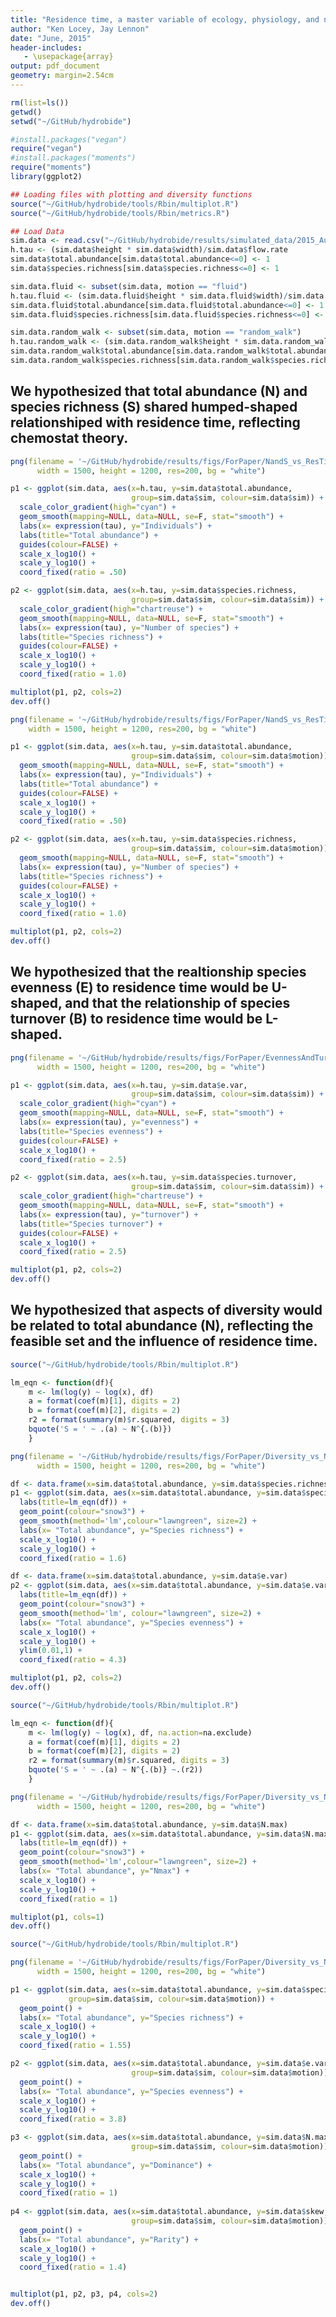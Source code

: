 ```yaml
---
title: "Residence time, a master variable of ecology, physiology, and natural selection"
author: "Ken Locey, Jay Lennon"
date: "June, 2015"
header-includes:
   - \usepackage{array}
output: pdf_document
geometry: margin=2.54cm
---
```



```r
rm(list=ls()) 
getwd() 
setwd("~/GitHub/hydrobide") 
```

```r
#install.packages("vegan") 
require("vegan") 
#install.packages("moments")
require("moments")
library(ggplot2)
```


```r
## Loading files with plotting and diversity functions
source("~/GitHub/hydrobide/tools/Rbin/multiplot.R")
source("~/GitHub/hydrobide/tools/Rbin/metrics.R")
```


```r
## Load Data
sim.data <- read.csv("~/GitHub/hydrobide/results/simulated_data/2015_August/29_Aug/SimData.csv")  
h.tau <- (sim.data$height * sim.data$width)/sim.data$flow.rate
sim.data$total.abundance[sim.data$total.abundance<=0] <- 1
sim.data$species.richness[sim.data$species.richness<=0] <- 1

sim.data.fluid <- subset(sim.data, motion == "fluid")
h.tau.fluid <- (sim.data.fluid$height * sim.data.fluid$width)/sim.data.fluid$flow.rate
sim.data.fluid$total.abundance[sim.data.fluid$total.abundance<=0] <- 1
sim.data.fluid$species.richness[sim.data.fluid$species.richness<=0] <- 1

sim.data.random_walk <- subset(sim.data, motion == "random_walk")
h.tau.random_walk <- (sim.data.random_walk$height * sim.data.random_walk$width)/sim.data.random_walk$flow.rate
sim.data.random_walk$total.abundance[sim.data.random_walk$total.abundance<=0] <- 1
sim.data.random_walk$species.richness[sim.data.random_walk$species.richness<=0] <- 1
```

## We hypothesized that total abundance (N) and species richness (S) shared humped-shaped relationshiped with residence time, reflecting chemostat theory.

```r
png(filename = '~/GitHub/hydrobide/results/figs/ForPaper/NandS_vs_ResTime.png',
      width = 1500, height = 1200, res=200, bg = "white")

p1 <- ggplot(sim.data, aes(x=h.tau, y=sim.data$total.abundance, 
                           group=sim.data$sim, colour=sim.data$sim)) +
  scale_color_gradient(high="cyan") +
  geom_smooth(mapping=NULL, data=NULL, se=F, stat="smooth") +
  labs(x= expression(tau), y="Individuals") +
  labs(title="Total abundance") +
  guides(colour=FALSE) + 
  scale_x_log10() +
  scale_y_log10() +
  coord_fixed(ratio = .50)

p2 <- ggplot(sim.data, aes(x=h.tau, y=sim.data$species.richness, 
                           group=sim.data$sim, colour=sim.data$sim)) +
  scale_color_gradient(high="chartreuse") +
  geom_smooth(mapping=NULL, data=NULL, se=F, stat="smooth") +
  labs(x= expression(tau), y="Number of species") +
  labs(title="Species richness") +
  guides(colour=FALSE) +
  scale_x_log10() +
  scale_y_log10() +
  coord_fixed(ratio = 1.0)

multiplot(p1, p2, cols=2)
dev.off()
```


```r
png(filename = '~/GitHub/hydrobide/results/figs/ForPaper/NandS_vs_ResTime_ByMotion.png',
    width = 1500, height = 1200, res=200, bg = "white")

p1 <- ggplot(sim.data, aes(x=h.tau, y=sim.data$total.abundance, 
                           group=sim.data$sim, colour=sim.data$motion)) +
  geom_smooth(mapping=NULL, data=NULL, se=F, stat="smooth") +
  labs(x= expression(tau), y="Individuals") +
  labs(title="Total abundance") +
  guides(colour=FALSE) + 
  scale_x_log10() +
  scale_y_log10() +
  coord_fixed(ratio = .50)

p2 <- ggplot(sim.data, aes(x=h.tau, y=sim.data$species.richness, 
                           group=sim.data$sim, colour=sim.data$motion)) +
  geom_smooth(mapping=NULL, data=NULL, se=F, stat="smooth") +
  labs(x= expression(tau), y="Number of species") +
  labs(title="Species richness") +
  guides(colour=FALSE) +
  scale_x_log10() +
  scale_y_log10() +
  coord_fixed(ratio = 1.0)

multiplot(p1, p2, cols=2)
dev.off()
```


## We hypothesized that the realtionship species evenness (E) to residence time would be U-shaped, and that the relationship of species turnover (B) to residence time would be L-shaped.

```r
png(filename = '~/GitHub/hydrobide/results/figs/ForPaper/EvennessAndTurnover_vs_ResTime.png',
      width = 1500, height = 1200, res=200, bg = "white")

p1 <- ggplot(sim.data, aes(x=h.tau, y=sim.data$e.var, 
                           group=sim.data$sim, colour=sim.data$sim)) +
  scale_color_gradient(high="cyan") +
  geom_smooth(mapping=NULL, data=NULL, se=F, stat="smooth") +
  labs(x= expression(tau), y="evenness") +
  labs(title="Species evenness") +
  guides(colour=FALSE) + 
  scale_x_log10() +
  coord_fixed(ratio = 2.5)

p2 <- ggplot(sim.data, aes(x=h.tau, y=sim.data$species.turnover, 
                           group=sim.data$sim, colour=sim.data$sim)) +
  scale_color_gradient(high="chartreuse") +
  geom_smooth(mapping=NULL, data=NULL, se=F, stat="smooth") +
  labs(x= expression(tau), y="turnover") +
  labs(title="Species turnover") +
  guides(colour=FALSE) +
  scale_x_log10() +
  coord_fixed(ratio = 2.5)

multiplot(p1, p2, cols=2)
dev.off()
```


## We hypothesized that aspects of diversity would be related to total abundance (N), reflecting the feasible set and the influence of residence time.

```r
source("~/GitHub/hydrobide/tools/Rbin/multiplot.R")

lm_eqn <- function(df){
    m <- lm(log(y) ~ log(x), df)
    a = format(coef(m)[1], digits = 2) 
    b = format(coef(m)[2], digits = 2) 
    r2 = format(summary(m)$r.squared, digits = 3)
    bquote('S = ' ~ .(a) ~ N^{.(b)})
    }

png(filename = '~/GitHub/hydrobide/results/figs/ForPaper/Diversity_vs_N.png',
      width = 1500, height = 1200, res=200, bg = "white")

df <- data.frame(x=sim.data$total.abundance, y=sim.data$species.richness)
p1 <- ggplot(sim.data, aes(x=sim.data$total.abundance, y=sim.data$species.richness)) +
  labs(title=lm_eqn(df)) +
  geom_point(colour="snow3") +
  geom_smooth(method='lm',colour="lawngreen", size=2) +
  labs(x= "Total abundance", y="Species richness") +
  scale_x_log10() +
  scale_y_log10() +
  coord_fixed(ratio = 1.6)

df <- data.frame(x=sim.data$total.abundance, y=sim.data$e.var)
p2 <- ggplot(sim.data, aes(x=sim.data$total.abundance, y=sim.data$e.var)) +
  labs(title=lm_eqn(df)) +
  geom_point(colour="snow3") +
  geom_smooth(method='lm', colour="lawngreen", size=2) +
  labs(x= "Total abundance", y="Species evenness") +
  scale_x_log10() +
  scale_y_log10() +
  ylim(0.01,1) +
  coord_fixed(ratio = 4.3)

multiplot(p1, p2, cols=2)
dev.off()
```


```r
source("~/GitHub/hydrobide/tools/Rbin/multiplot.R")

lm_eqn <- function(df){
    m <- lm(log(y) ~ log(x), df, na.action=na.exclude)
    a = format(coef(m)[1], digits = 2) 
    b = format(coef(m)[2], digits = 2) 
    r2 = format(summary(m)$r.squared, digits = 3)
    bquote('S = ' ~ .(a) ~ N^{.(b)} ~.(r2))
    }

png(filename = '~/GitHub/hydrobide/results/figs/ForPaper/Diversity_vs_N2.png',
      width = 1500, height = 1200, res=200, bg = "white")

df <- data.frame(x=sim.data$total.abundance, y=sim.data$N.max)
p1 <- ggplot(sim.data, aes(x=sim.data$total.abundance, y=sim.data$N.max)) +
  labs(title=lm_eqn(df)) +
  geom_point(colour="snow3") +
  geom_smooth(method='lm',colour="lawngreen", size=2) +
  labs(x= "Total abundance", y="Nmax") +
  scale_x_log10() +
  scale_y_log10() +
  coord_fixed(ratio = 1)

multiplot(p1, cols=1)
dev.off()
```


```r
source("~/GitHub/hydrobide/tools/Rbin/multiplot.R")

png(filename = '~/GitHub/hydrobide/results/figs/ForPaper/Diversity_vs_N_ByMotion.png',
      width = 1500, height = 1200, res=200, bg = "white")

p1 <- ggplot(sim.data, aes(x=sim.data$total.abundance, y=sim.data$species.richness,
             group=sim.data$sim, colour=sim.data$motion)) +
  geom_point() +
  labs(x= "Total abundance", y="Species richness") +
  scale_x_log10() +
  scale_y_log10() +
  coord_fixed(ratio = 1.55)

p2 <- ggplot(sim.data, aes(x=sim.data$total.abundance, y=sim.data$e.var,
                           group=sim.data$sim, colour=sim.data$motion)) +
  geom_point() +
  labs(x= "Total abundance", y="Species evenness") +
  scale_x_log10() +
  scale_y_log10() +
  coord_fixed(ratio = 3.8)

p3 <- ggplot(sim.data, aes(x=sim.data$total.abundance, y=sim.data$N.max,
                           group=sim.data$sim, colour=sim.data$motion)) +
  geom_point() +
  labs(x= "Total abundance", y="Dominance") +
  scale_x_log10() +
  scale_y_log10() +
  coord_fixed(ratio = 1)
  
p4 <- ggplot(sim.data, aes(x=sim.data$total.abundance, y=sim.data$skew,
                           group=sim.data$sim, colour=sim.data$motion)) +
  geom_point() +
  labs(x= "Total abundance", y="Rarity") +
  scale_x_log10() +
  scale_y_log10() +
  coord_fixed(ratio = 1.4)


multiplot(p1, p2, p3, p4, cols=2)
dev.off()
```
